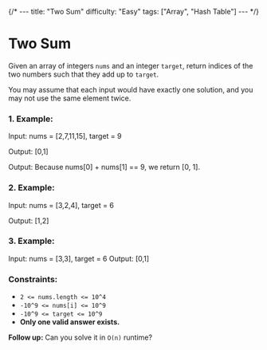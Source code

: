{/* ---
title: "Two Sum"
difficulty: "Easy"
tags: ["Array", "Hash Table"]
--- */}

# Two Sum

Given an array of integers `nums` and an integer `target`, return indices of the two numbers such that they add up to `target`.

You may assume that each input would have exactly one solution, and you may not use the same element twice.

### 1. Example:

Input: nums = [2,7,11,15], target = 9

Output: [0,1]

Output: Because nums[0] + nums[1] == 9, we return [0, 1].

### 2. Example:

Input: nums = [3,2,4], target = 6

Output: [1,2]


### 3. Example:

Input: nums = [3,3], target = 6
Output: [0,1]

### Constraints:

- ```2 <= nums.length <= 10^4```
- ```-10^9 <= nums[i] <= 10^9```
- ```-10^9 <= target <= 10^9```
- **Only one valid answer exists.**

**Follow up:** Can you solve it in `O(n)` runtime?